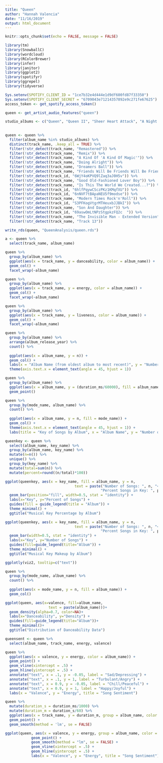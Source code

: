 ```yaml
---
title: "Queen"
author: "Hannah Valencia"
date: "11/16/2019"
output: html_document
---
```


```r
knitr::opts_chunk$set(echo = FALSE, message = FALSE)

library(tm)
library(SnowballC)
library(wordcloud)
library(RColorBrewer)
library(infer)
library(janitor)
library(ggplot2)
library(spotifyr)
library(ggrepel)
library(tidyverse)
```

```r
Sys.setenv(SPOTIFY_CLIENT_ID = "1ce7b32e4d444e1d9df600fd87f33350")  
Sys.setenv(SPOTIFY_CLIENT_SECRET = "6709043e71214357892e9c271fe67625")  
access_token <- get_spotify_access_token()
```

```r
queen <- get_artist_audio_features("queen")
```

```r
studio_albums <- c("Queen", "Queen II", "Sheer Heart Attack", "A Night At The Opera", "A Day At The Races", "News Of The World", "Jazz", "The Game", "Flash Gordon", "Hot Space", "The Works", "A Kind Of Magic", "The Miracle", "Innuendo", "Made In Heaven")
  
  
queen <- queen %>%
  filter(album_name %in% studio_albums) %>%
  distinct(track_name, .keep_all = TRUE) %>%
  filter(!str_detect(track_name, "Remastered")) %>%
  filter(!str_detect(track_name, "Remix")) %>%
  filter(!str_detect(track_name, "A Kind Of 'A Kind Of Magic'")) %>%
  filter(!str_detect(track_name, "Doing Alright")) %>%
  filter(!str_detect(track_name, "Dreamers Ball")) %>% 
  filter(!str_detect(track_name, "Friends Will Be Friends Will Be Friends")) %>%
  filter(!str_detect(track_id, "6WjY4oKPVQ9lZaq3aJ0H5v")) %>%
  filter(!str_detect(track_name, "Good Old-Fashioned Lover Boy")) %>%
  filter(!str_detect(track_name, "Is This The World We Created...?")) %>%
  filter(!str_detect(track_id, "6hlfPqywCSczPKz1KMqfXU")) %>%
  filter(!str_detect(track_id, "6nNVF7tBApaNEU5f9modse")) %>%
  filter(!str_detect(track_name, "Modern Times Rock'n'Roll")) %>%
  filter(!str_detect(track_id, "S3PFKogVtgrMTHeuxbJJBkI")) %>%
  filter(!str_detect(track_name, "Son And Daughter")) %>%
  filter(!str_detect(track_id, "69aswOmLtNPzStgpkzFQ2c	")) %>%
  filter(!str_detect(track_name, "The Invisible Man - Extended Version")) %>%
  filter(!str_detect(track_name, "Track 13"))

write_rds(queen, "QueenAnalysis/queen.rds")
```

```r
a <- queen %>%
  select(track_name, album_name)
```

```r
queen %>%
  group_by(album_name) %>%
  ggplot(aes(x = track_name, y = danceability, color = album_name)) +
  geom_col() +
  facet_wrap(~album_name)
```
```r
queen %>%
  group_by(album_name) %>%
  ggplot(aes(x = track_name, y = energy, color = album_name)) +
  geom_col() +
  facet_wrap(~album_name)
```
```r
queen %>%
  group_by(album_name) %>%
  ggplot(aes(x = track_name, y = liveness, color = album_name)) +
  geom_col() +
  facet_wrap(~album_name)
```

```r
queen %>%
  group_by(album_name) %>%
  arrange(album_release_year) %>%
  count() %>%
  
  ggplot(aes(x = album_name, y = n)) +
  geom_col() +
  labs(x = "Album Name (from oldest album to most recent)", y = "Number of Tracks", title = "Number of Tracks Per Studio Album", subtitle = "How has the number of songs per album changed over the years?") +
  theme(axis.text.x = element_text(angle = 45, hjust = 1))
```

```r
queen %>%
  group_by(album_name) %>%
  ggplot(aes(x = album_name, y = (duration_ms/60000), fill = album_name)) +
  geom_point()

```



```r
queen %>%
  group_by(mode_name, album_name) %>%
  count() %>%
  
  ggplot(aes(x = album_name, y = n, fill = mode_name)) +
  geom_col() +
  theme(axis.text.x = element_text(angle = 45, hjust = 1)) +
  labs(title = "Key of Songs by Album", x = "Album Name", y = "Number of Songs")
```

```r
queenkey <- queen %>%
  select(album_name, key_name) %>%
  group_by(album_name, key_name) %>%
  mutate(n=n()) %>%
  unique() %>%
  group_by(key_name) %>%
  mutate(total=sum(n)) %>%
  mutate(percent=round((n/total)*100))
```

```r
ggplot(queenkey, aes(x = key_name, fill = album_name, y = n, 
                                text = paste("Number of Songs: ", n, "<br>",
                                            "Percent Songs in Key: ", percent, "%"))) +
  geom_bar(position="fill", width=0.5, stat = "identity") +
  labs(x="Key", y="Percent of Songs") +
  guides(fill = guide_legend(title = "Album")) +
  theme_minimal() +
  ggtitle("Musical Key Percentage by Album")
```



```r
ggplot(queenkey, aes(x = key_name, fill = album_name, y = n, 
                                text = paste("Number of Songs: ", n, "<br>",
                                            "Percent Songs in Key: ", percent, "%"))) +
  geom_bar(width=0.5, stat = "identity") +
  labs(x="Key", y="Number of Songs") +
  guides(fill=guide_legend(title="Album")) +
  theme_minimal() +
  ggtitle("Musical Key Makeup by Album")
```



```r
ggplotly(viz2, tooltip=c("text"))
```






```r
queen %>%
  group_by(mode_name, album_name) %>%
  count() %>%
  
  ggplot(aes(x = mode_name, y = n, fill = album_name)) +
  geom_col()
```
```r
ggplot(queen, aes(x=valence, fill=album_name,
                    text = paste(album_name)))+
  geom_density(alpha=0.7, color=NA)+
  labs(x="Danceability", y="Density") +
  guides(fill=guide_legend(title="Album"))+
  theme_minimal()+
  ggtitle("Distribution of Danceability Data")
```



```r
queensent <- queen %>%
  select(album_name, track_name, energy, valence)
```


```r
queen %>%
  ggplot(aes(x = valence, y = energy, color = album_name)) +
  geom_point() +
  geom_vline(xintercept = .5) +
  geom_hline(yintercept = .5) +
  annotate("text", x = .1, y = -0.05, label = "Sad/Depressing") +
  annotate("text", x = .1, y = 1, label = "Turbulant/Angry") +
  annotate("text", x = 0.9, y = -0.05, label = "Chill/Peaceful") +
  annotate("text", x = 0.9, y = 1, label = "Happy/Joyful") +
  labs(x = "Valence", y = "Energy", title = "Song Sentiment")
```


```r
queen %>%
  mutate(duration_s = duration_ms/1000) %>%
  mutate(duration_m = duration_s/60) %>%
  ggplot(aes(x = track_name, y = duration_m, group = album_name, color = album_name)) +
  geom_point() +
  geom_smooth(method = 'lm', se = FALSE)
```

```r
ggplot(queen, aes(x = valence, y = energy, group = album_name, color = album_name)) +
            geom_point() +
            geom_smooth(method = "lm", se = FALSE) +
            geom_vline(xintercept = .5) +
            geom_hline(yintercept = .5) +
            labs(x = "Valence", y = "Energy", title = "Song Sentiment")
```












